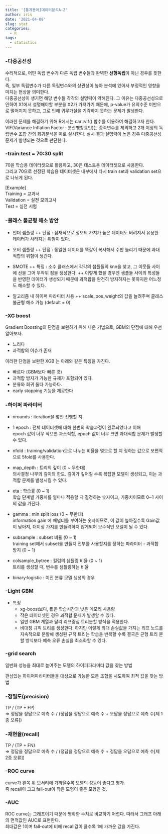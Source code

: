 ```yaml
---
title: '[통계용어]데이터분석A-Z'
author: iris
date: '2021-04-08'
slug: stat
categories:
  - R
tags:
  - statistics
---
```


### -다중공선성

수리적으로, 어떤 독립 변수가 다른 독립 변수들과 완벽한 **선형독립**이 아닌 경우를 뜻한다.    
즉, 일부 독립변수가 다른 독립변수와의 상관성이 높아 분석에 있어서 부정적인 영향을 미치는 현상을 의미한다.  
다중공선성이 생기면 해당 변수들 각각의 설명력이 약해진다. 그 이유는 다중공선성으로 인하여 X1에서 설명해야할 부분을 X2가 가져가기 때문에, p-value가 유의수준 미만으로 떨어지지 못하고, 그로 인해 귀무가설을 기각하지 못하는 문제가 발생한다.  

이러한 문제를 해결하기 위해 R에서는 car::vif() 함수를 이용하여 해결하고자 한다.  
VIF(Variance Inflation Factor : 분산팽창요인)는 종속변수를 제외하고 2개 이상의 독립변수 조합 간의 회귀분석을 따로 실시한다. 실시 결과 설명력이 높은 경우 다중공선성 문제가 발생되는 것으로 판단한다.



### -train:test = 70:30 split

70을 학습용 데이터셋으로 활용하고, 30은 테스트용 데이터셋으로 사용한다.  
그리고 70으로 선정된 학습용 데이터셋은 내부에서 다시 train set과 validation set으로 나뉘게 된다.  

[Example]  
Training = 교과서  
Validation = 실전 모의고사  
Test = 실전 시험  


### -클래스 불균형 해소 방안

+ 언더 샘플링 
++ 단점 : 잠재적으로 정보의 가치가 높은 데이터도 버려져서 유용한 데이터가 사라지는 위험이 있다.


+ 오버 샘플링
++ 단점 : 동일한 데이터를 똑같이 복사해서 수만 늘리기 때문에 과대적합의 위험이 생긴다.

+ SMOTE
++ 특징 : 소수 클래스에서 각각의 샘플들의 knn을 찾고, 그 이웃들 사이에 선을 그어 무작위 점을 생성한다.
++ 이렇게 했을 경우엔 샘플들 사이의 특성들을 반영한 데이터가 생성되기 때문에 과적합을 완전히 방지하지는 못하지만 어느정도 해소할 수 있다. 


+ 알고리즘 내 하이퍼 파라미터 사용
++ scale_pos_weight의 값을 늘려주며 클래스 불균형 해소 가능 (default = 0) 



### -XG boost 
Gradient Boosting의 단점을 보완하기 위해 나온 기법으로, GBM의 단점에 대해 우선 알아보자.

+ 느리다
+ 과적합의 이슈가 존재

이러한 단점을 보완한 XGB 는 아래와 같은 특징을 가진다.

+ 빠르다 (GBM보다 빠른 것)
+ 과적합 방지가 가능한 규제가 포함되어 있다.
+ 분류와 회귀 둘다 가능하다.
+ early stopping 기능을 제공한다

### -하이퍼 파라미터
+ nrounds : iteration을 몇번 진행할 지 

+ 1 epoch : 전체 데이터셋에 대해 한번의 학습과정이 완료되었다고 이해  
  epoch 값이 너무 작으면 과소적합, epoch 값이 너무 크면 과대적합 문제가 발생할 수 있다.

+ nfold : training/validation으로 나누는 비율을 몇으로 할 지 정하는 값으로 보편적으로 5fold를 사용한다.

+ map_depth : 트리의 깊이 (0 ~ 무한대)  
  의사결정 나무의 깊이의 한도. 깊이가 깊어질 수록 복잡한 모델이 생성되고, 이는 과적합 문제를 발생시킬 수 있다.
  
+ eta : 학습률  (0 ~ 1)  
  학습 단계별 가중치를 얼마나 적용할 지 결정하는 숫자이고, 가중치이므로 0~1 사이의 값을 가진다.
  
+ gamma : min split loss (0 ~ 무한대)  
  information gain 에 페널티를 부여하는 숫자이므로, 이 값이 높아질수록 Gain값이 낮아져, 더이상 가지를 만들려하지 않게되어 보수적인 모델이 될 수 있다.

+ subsample : subset 비율 (0 ~ 1)  
  training set에서 subset을 만들지 전부를 사용할지를 정하는 파라미터 - 과적합 방지 (0 ~ 1)

+ colsample_bytree : 컬럼의 샘플링 비율 (0 ~ 1)  
  트리를 생성할 때, 변수를 샘플링하는 비율
  
+ binary:logistic : 이진 분류 모델 생성의 경우


### -Light GBM

+ 특징  
  + xg-boost보다, 짧은 학습시간과 낮은 메모리 사용량
  + 작은 데이터셋인 경우 과적합 문제가 발생할 수 있다.
  + 일반 GBM 계열과 달리 리프중심 트리분할 방식을 적용한다.
  + 비대칭 규칙 트리를 생성한다. 하지만 이렇게 최대 손실값을 가지는 리프 노드를 지속적으로 분할해 생성된 규칙 트리는 학습을 반복할 수록 결국은 균형 트리 분할 방식보다 예측 오류 손실을 최소화할 수 있다.



### -grid search 

일반화 성능을 최대로 높여주는 모델의 하이퍼파라미터 값을 찾는 방법  

관심있는 하이퍼파라미터들을 대상으로 가능한 모든 조합을 시도하여 최적 값을 찾는 방법


### -정밀도(precision)
TP / (TP + FP)  
=> 정답을 정답으로 예측 수 / (정답을 정답으로 예측 수 + 오답을 정답으로 예측 수[제 1종 오류])


### -재현율(recall)  
TP / (TP + FN)  
=> 정답을 정답으로 예측 수 / (정답을 정답으로 예측 수 + 정답을 오답으로 예측 수[제 2종 오류])



### -ROC curve
curve가 왼쪽 위 모서리에 가까울수록 모델의 성능이 좋다고 평가.  
즉 recall이 크고 fall-out이 작은 모형이 좋은 모형인 것.


### -AUC
ROC curve는 그래프이기 때문에 명확한 수치로 비교하기 어렵다. 따라서 그래프 아래의 면적값인 AUC로 표현한다.  
최대값은 1이며 fall-out에 비해 recall값이 클수록 1에 가까운 값을 가진다.
